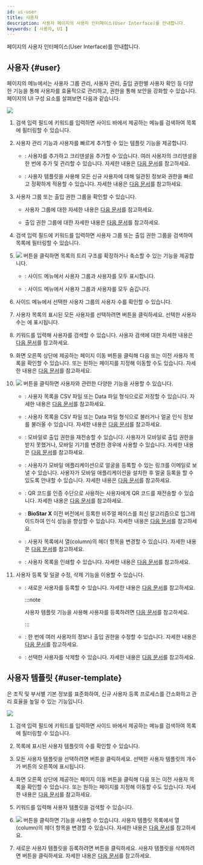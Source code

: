 ```yaml
---
id: ui-user
title: 사용자
description: 사용자 페이지의 사용자 인터페이스(User Interface)를 안내합니다.
keywords: [ 사용자, UI ]
---
```


<Cmd sid='shell.header.user' /> 페이지의 사용자 인터페이스(User Interface)를 안내합니다.

## 사용자 {#user}

<Cmd sid='shell.header.user' /> 페이지의 <Cmd sid='team.sidebar.user' /> 메뉴에서는 사용자 그룹 관리, 사용자 관리, 출입 권한별 사용자 확인 등 다양한 기능을 통해 사용자를 효율적으로 관리하고, 권한을 통해 보안을 강화할 수 있습니다. <Cmd sid='shell.header.user' /> 페이지의 UI 구성 요소를 살펴보면 다음과 같습니다.

<Image src='/img/biostarx-ui-user.png' className='none' />

<Calloutlists>

1. 검색 입력 필드에 키워드를 입력하면 사이드 바에서 제공하는 메뉴를 검색하여 목록에 필터링할 수 있습니다.

1. 사용자 관리 기능과 사용자를 빠르게 추가할 수 있는 템플릿 기능을 제공합니다.

    * <Cmd sid='team.sidebar.user' />: 사용자를 추가하고 크리덴셜을 추가할 수 있습니다. 여러 사용자의 크리덴셜을 한 번에 추가 및 관리할 수 있습니다. 자세한 내용은 [다음 문서](how-to-guide-user)를 참고하세요.

    * <Cmd sid='team.sidebar.template' />: 사용자 템플릿을 사용해 모든 신규 사용자에 대해 일관된 정보와 권한을 빠르고 정확하게 적용할 수 있습니다. 자세한 내용은 [다음 문서](user-template)를 참고하세요.

1. 사용자 그룹 또는 출입 권한 그룹을 확인할 수 있습니다.

    * 사용자 그룹에 대한 자세한 내용은 [다음 문서](user-group-manage)를 참고하세요.

    * 출입 권한 그룹에 대한 자세한 내용은 [다음 문서](view-user-by-access)를 참고하세요.

1. 검색 입력 필드에 키워드를 입력하면 사용자 그룹 또는 출입 권한 그룹을 검색하여 목록에 필터링할 수 있습니다.

1. <Image src='/img/menus/ico-more-black.svg' ico alone /> 버튼을 클릭하면 목록의 트리 구조를 확장하거나 축소할 수 있는 기능을 제공합니다.

    * <Cmd sid='team.expandAll' />: 사이드 메뉴에서 사용자 그룹과 사용자를 모두 표시합니다.

    * <Cmd sid='team.collapseAll' />: 사이드 메뉴에서 사용자 그룹과 사용자를 모두 숨깁니다.

1. 사이드 메뉴에서 선택한 사용자 그룹의 사용자 수를 확인할 수 있습니다.

1. 사용자 목록의 표시된 모든 사용자를 선택하려면 <Cmd sid='common.selectAll' /> 버튼을 클릭하세요. 선택한 사용자 수는 <Cmd sid='team.user.selected' />에 표시됩니다.

1. 키워드를 입력해 사용자를 검색할 수 있습니다. 사용자 검색에 대한 자세한 내용은 [다음 문서](view-users#user-search)를 참고하세요.

1. 화면 오른쪽 상단에 제공하는 페이지 이동 버튼을 클릭해 다음 또는 이전 사용자 목록을 확인할 수 있습니다. 또는 원하는 페이지를 지정해 이동할 수도 있습니다. 자세한 내용은 [다음 문서](view-users#select-view-options)를 참고하세요.

1. <Image src='/img/menus/ico-more-white.svg' ico alone /> 버튼을 클릭하면 사용자와 관련한 다양한 기능을 사용할 수 있습니다.

    * <Cmd sid='team.menu.export.title' />: 사용자 목록을 CSV 파일 또는 Data 파일 형식으로로 저장할 수 있습니다. 자세한 내용은 [다음 문서](#)를 참고하세요.

    * <Cmd sid='team.menu.import.title' />: 사용자 목록을 CSV 파일 또는 Data 파일 형식으로 불러거나 얼굴 인식 정보를 불러올 수 있습니다. 자세한 내용은 [다음 문서](#)를 참고하세요.

    * <Cmd sid='team.menu.resendMobileAccess' />: 모바일로 출입 권한을 재전송할 수 있습니다. 사용자가 모바일로 출입 권한을 받지 못했거나, 모바일 기기를 변경한 경우에 사용할 수 있습니다. 자세한 내용은 [다음 문서](#)를 참고하세요.

    * <Cmd sid='team.menu.sendFaceMobileEnrollLink' />: 사용자가 모바일 애플리케이션으로 얼굴을 등록할 수 있는 링크를 이메일로 보낼 수 있습니다. 사용자가 모바일 애플리케이션을 설치한 후 얼굴 등록을 할 수 있도록 안내할 수 있습니다. 자세한 내용은 [다음 문서](#)를 참고하세요.

    * <Cmd sid='team.menu.resendQR' />: QR 코드를 인증 수단으로 사용하는 사용자에게 QR 코드를 재전송할 수 있습니다. 자세한 내용은 [다음 문서](#)를 참고하세요.

    * <Cmd sid='team.menu.faceMigration' />: **BioStar X** 이전 버전에서 등록한 비주얼 페이스를 최신 알고리즘으로 업그레이드하여 인식 성능을 향상할 수 있습니다. 자세한 내용은 [다음 문서](migration-visual-face)를 참고하세요.

    * <Cmd sid='team.menu.columnLayout' />: 사용자 목록에서 열(column)의 헤더 항목을 변경할 수 있습니다. 자세한 내용은 [다음 문서](columnlayout)를 참고하세요.

    * <Cmd sid='team.menu.print' />: 사용자 목록을 인쇄할 수 있습니다. 자세한 내용은 [다음 문서](#)를 참고하세요.

1. 사용자 등록 및 일괄 수정, 삭제 기능을 이용할 수 있습니다.

    * <Cmd sid='team.user.newUser' />: 새로운 사용자를 등록할 수 있습니다. 자세한 내용은 [다음 문서](add-user)를 참고하세요.

      :::note

      사용자 템플릿 기능을 사용해 사용자를 등록하려면 [다음 문서](user-template)를 참고하세요.

      :::

    * <Cmd sid='common.batchEdit' />: 한 번에 여러 사용자의 정보나 출입 권한을 수정할 수 있습니다. 자세한 내용은 [다음 문서](edit-user#user-information-collective-modification)를 참고하세요.

    * <Cmd sid='common.delete' />: 선택한 사용자를 삭제할 수 있습니다. 자세한 내용은 [다음 문서](delete-user)를 참고하세요.

</Calloutlists>


## 사용자 템플릿 {#user-template}

<Cmd sid='team.sidebar.template' /> 은 조직 및 부서별 기본 정보를 표준화하여, 신규 사용자 등록 프로세스를 간소화하고 관리 효율을 높일 수 있는 기능입니다.

<Image src='/img/biostarx-ui-user-template.png' className='none' />

<Calloutlists>

1. 검색 입력 필드에 키워드를 입력하면 사이드 바에서 제공하는 메뉴를 검색하여 목록에 필터링할 수 있습니다.

1. 목록에 표시된 사용자 템플릿의 수를 확인할 수 있습니다.

1. 모든 사용자 템플릿을 선택하려면 <Cmd sid='common.selectAll' /> 버튼을 클릭하세요. 선택한 사용자 템플릿의 개수가 버튼의 오른쪽에 표시됩니다.

1. 화면 오른쪽 상단에 제공하는 페이지 이동 버튼을 클릭해 다음 또는 이전 사용자 목록을 확인할 수 있습니다. 또는 원하는 페이지를 지정해 이동할 수도 있습니다. 자세한 내용은 [다음 문서](user-template#select-view-options)를 참고하세요.

1. 키워드를 입력해 사용자 템플릿을 검색할 수 있습니다.

1. <Image src='/img/menus/ico-more-white.svg' ico alone /> 버튼을 클릭하면 <Cmd sid='team.menu.columnLayout' /> 기능을 사용할 수 있습니다. 사용자 템플릿 목록에서 열(column)의 헤더 항목을 변경할 수 있습니다. 자세한 내용은 [다음 문서](columnlayout)를 참고하세요.

1. 새로운 사용자 템플릿을 등록하려면 <Cmd sid='team.user.dialog.newTemplate' /> 버튼을 클릭하세요. 사용자 템플릿을 삭제하려면 <Cmd sid='common.delete' /> 버튼을 클릭하세요. 자세한 내용은 [다음 문서](user-template)를 참고하세요.

</Calloutlists>